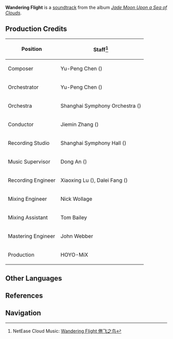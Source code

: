 {{Soundtrack Infobox
|title          =
|image          = Jade Moon Upon a Sea of Clouds.png
|album          = Jade Moon Upon a Sea of Clouds
|disc           = 2
|number         = 36
|featured       =
|featured2      =
|featured3      =
|featured_disc  =
|featured_disc2 =
|featured_disc3 =
|youtube_id     = c0jZ7sPyouE
|youtube_time   = 260
|spotify_id     = 6v4biNJNbzsZ1s4Znlshhi
|played_in      = Jueyun Karst; Floating Abode
|during         = [[Jueyun Karst]], [[Floating Abode]]
|domain         =
|previous       = The Fading Stories (Qingce Night)
|next           = Faint Tracks
}}
'''Wandering Flight''' is a [[soundtrack]] from the album ''[[Jade Moon Upon a Sea of Clouds]]''.

==Production Credits==
{| class="wikitable" style="text-align:left; height:0.5em"
! Position
! Staff<ref>NetEase Cloud Music: [https://music.163.com/#/song?id=1492275974 Wandering Flight 倦飞之鸟]</ref>
|-
! Composer
| Yu-Peng Chen ({{zh|陈致逸}})
|-
! Orchestrator
| Yu-Peng Chen ({{zh|陈致逸}})
|-
! Orchestra
| Shanghai Symphony Orchestra ({{zh|上海交响乐团}})
|-
! Conductor
| Jiemin Zhang ({{zh|张洁敏}})
|-
! Recording Studio
| Shanghai Symphony Hall ({{zh|上海交响乐团音乐厅}})
|-
! Music Supervisor
| Dong An ({{zh|安栋}})
|-
! Recording Engineer
| Xiaoxing Lu ({{zh|陆晓幸}}), Dalei Fang ({{zh|房大磊}})
|-
! Mixing Engineer
| Nick Wollage
|-
! Mixing Assistant
| Tom Bailey
|-
! Mastering Engineer
| John Webber
|-
! Production
| HOYO-MiX
|}

==Other Languages==
{{Other Languages
|en      = Wandering Flight
|zhs     = 倦飞之鸟
|zhs_rm  = Juànfēi zhī Niǎo
|zht     = 倦飛之鳥
|zht_rm  = Juànfēi zhī Niǎo
|zh_tl   = 
|ja      = さまよう羽ばたき
|ja_rm   = Samayou Habataki
|ja_tl   = 
|tr      = 
|it      = 
}}

==References==
{{Reflist}}

==Navigation==
{{Soundtrack Navbox|Jade Moon Upon a Sea of Clouds}}